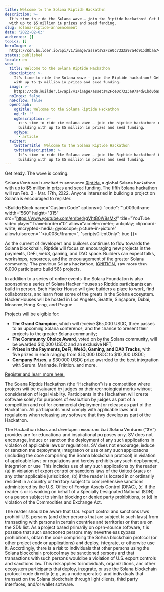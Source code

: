 ```yaml
---
title: Welcome to the Solana Riptide Hackathon
description: >-
  It's time to ride the Solana wave — join the Riptide hackathon! Get building
  with up to $5 million in prizes and seed funding.
slug: solana-riptide-announcement
date: '2022-02-02'
audiences: []
topics: []
heroImage: >-
  https://cdn.builder.io/api/v1/image/assets%2Fce0c7323a97a4d91bd0baa7490ec9139%2F6b482584da30483b9bae988fa32db5f2
status: published
locale: en
seo:
  title: Welcome to the Solana Riptide Hackathon
  description: >-
    It's time to ride the Solana wave — join the Riptide hackathon! Get building
    with up to $5 million in prizes and seed funding.
  image: >-
    https://cdn.builder.io/api/v1/image/assets%2Fce0c7323a97a4d91bd0baa7490ec9139%2F6b482584da30483b9bae988fa32db5f2
  noIndex: false
  noFollow: false
  openGraph:
    ogTitle: Welcome to the Solana Riptide Hackathon
    ogUrl: ''
    ogDescription: >-
      It's time to ride the Solana wave — join the Riptide hackathon! Get
      building with up to $5 million in prizes and seed funding.
    ogType:
      - article
  twitter:
    twitterTitle: Welcome to the Solana Riptide Hackathon
    twitterDescription: >-
      It's time to ride the Solana wave — join the Riptide hackathon! Get
      building with up to $5 million in prizes and seed funding.
---
```


Get ready. The wave is coming.

Solana Ventures is excited to announce [Riptide](https://solana.com/riptide?ref=solana.ghost.io), a global Solana hackathon with up to $5 million in prizes and seed funding. The fifth Solana hackathon will run Feb. 2 - Mar. 17th, 2022. Anyone interested in building a project on Solana is encouraged to register.

<BuilderBlock name="Custom Code" options={{
  "code": "\u003ciframe width=\"560\" height=\"315\" src=\"https://www.youtube.com/embed/gVhtB0W8sMk\" title=\"YouTube video player\" frameborder=\"0\" allow=\"accelerometer; autoplay; clipboard-write; encrypted-media; gyroscope; picture-in-picture\" allowfullscreen=\"\">\u003c/iframe>",
  "scriptsClientOnly": true
}}>

</BuilderBlock>

As the current of developers and builders continues to flow towards the Solana blockchain, Riptide will focus on encouraging new projects in the payments, DeFi, web3, gaming, and DAO space. Builders can expect talks, workshops, resources, and the encouragement of the greater Solana community. The previous Solana hackathon, [IGNITION](https://solana.com/news/solana-ignition-hackathon-winners?ref=solana.ghost.io), saw more than 6,000 participants build 568 projects.

In addition to a series of online events, the Solana Foundation is also sponsoring a series of [Solana Hacker Houses](https://solana.com/news/solana-hacker-house-world-tour?ref=solana.ghost.io) so Riptide participants can build in person. Each Hacker House will give builders a place to work, find collaborators, and learn from some of the greats in the Solana ecosystem. Hacker Houses will be hosted in Los Angeles, Seattle, Singapore, Dubai, Moscow, Hong Kong, and Prague.

Projects will be eligible for:

-   **The Grand Champion**, which will receive $65,000 USDC, three passes to an upcoming Solana conference, and the chance to present their projects to the greater Solana community;
-   **The Community Choice Award**, voted on by the Solana community, will be awarded $10,000 USDC and an exclusive NFT;
-   **Prizes in the Payments, DeFi, Web3, Gaming, and DAO Tracks**, with five prizes in each ranging from $50,000 USDC to $10,000 USDC;
-   **Company Prizes**, a $30,000 USDC prize awarded to the best integration with Serum, Marinade, Friktion, and more.

[Register and learn more here.](https://solana.com/riptide?ref=solana.ghost.io)

The Solana Riptide Hackathon (the “Hackathon”) is a competition where projects will be evaluated by judges on their technological merits without consideration of legal viability. Participants in the Hackathon will create software solely for purposes of evaluation by judges as part of a competition and not for commercial deployment or release as part of the Hackathon. All participants must comply with applicable laws and regulations when releasing any software that they develop as part of the Hackathon.

The Hackathon ideas and developer resources that Solana Ventures (“SV”) provides are for educational and inspirational purposes only. SV does not encourage, induce or sanction the deployment of any such applications in violation of applicable laws or regulations. SV does not encourage, induce or sanction the deployment, integration or use of any such applications (including the code comprising the Solana blockchain protocol) in violation of applicable laws or regulations and hereby prohibits any such deployment, integration or use. This includes use of any such applications by the reader (a) in violation of export control or sanctions laws of the United States or any other applicable jurisdiction, (b) if the reader is located in or ordinarily resident in a country or territory subject to comprehensive sanctions administered by the U.S. Office of Foreign Assets Control (OFAC), (c) if the reader is or is working on behalf of a Specially Designated National (SDN) or a person subject to similar blocking or denied party prohibitions, or (d) in violation of the Commodities and Exchange Act.

The reader should be aware that U.S. export control and sanctions laws prohibit U.S. persons (and other persons that are subject to such laws) from transacting with persons in certain countries and territories or that are on the SDN list. As a project based primarily on open-source software, it is possible that such sanctioned persons may nevertheless bypass prohibitions, obtain the code comprising the Solana blockchain protocol (or other project code or applications) and deploy, integrate, or otherwise use it. Accordingly, there is a risk to individuals that other persons using the Solana blockchain protocol may be sanctioned persons and that transactions with such persons would be a violation of U.S. export controls and sanctions law. This risk applies to individuals, organizations, and other ecosystem participants that deploy, integrate, or use the Solana blockchain protocol code directly (e.g., as a node operator), and individuals that transact on the Solana blockchain through light clients, third party interfaces, and/or wallet software.
